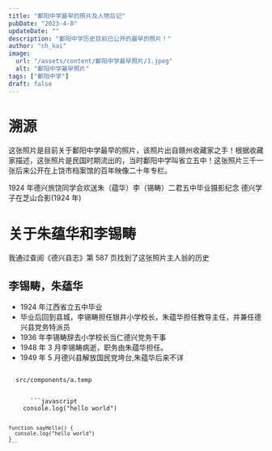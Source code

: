 ```yaml
---
title: "鄱阳中学最早的照片及人物后记"
pubDate: "2023-4-8"
updateDate: ""
description: "鄱阳中学历史目前已公开的最早的照片！"
author: "ch_kai"
image:
  url: "/assets/content/鄱阳中学最早照片/1.jpeg"
  alt: "鄱阳中学最早照片"
tags: ["鄱阳中学"]
draft: false
---
```



# 溯源

这张照片是目前关于鄱阳中学最早的照片，该照片出自赣州收藏家之手！根据收藏家描述，这张照片是民国时期流出的，当时鄱阳中学叫省立五中！这张照片三千一张后来公开在上饶市档案馆的百年映像二十年专栏。

<ImageTip>
  <Picture 
    src={oneImage}
    alt="1924年德兴旅饶同学会欢送朱（蕴华）李（锡畴）二君五中毕业摄影纪念"
    formats={['avif', 'webp']}
    slot={"image"}
    class={"c-image"}
  />
  <span slot="tip">1924 年德兴旅饶同学会欢送朱（蕴华）李（锡畴）二君五中毕业摄影纪念</span>
</ImageTip>

<ImageTip>
  <Picture  
    src={twoImage} 
    alt="德兴学子在芝山合影1924年"
    formats={['avif', 'webp']}
    slot={'image'}
    class={'c-image'}
  />
  <span slot="tip">德兴学子在芝山合影(1924 年)</span>
</ImageTip>


# 关于朱蕴华和李锡畴

我通过查阅《德兴县志》第 587 页找到了这张照片主人翁的历史

## 李锡畴，朱蕴华

- 1924 年江西省立五中毕业
- 毕业后回到县城，李锡畴担任银井小学校长，朱蕴华担任教导主任，并兼任德兴县党务特派员
- 1936 年李锡畴辞去小学校长当仁德兴党务干事
- 1948 年 3 月李锡畴病逝，职务由朱蕴华担任。
- 1949 年 5 月德兴县解放国民党垮台,朱蕴华后来不详


<Code status={true}>
  <span slot='tip' class="code-tip">src/components/a.temp</span>
  <div slot='code' class="code-content">
      ```javascript
    console.log("hello world")

    function sayHello() {
      console.log("hello world")
    }
    ```
  </div>
</Code>
